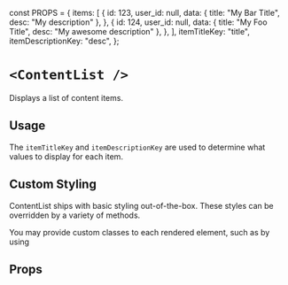 const PROPS = {
  items: [
    {
      id: 123,
      user_id: null,
      data: { title: "My Bar Title", desc: "My description" },
    },
    {
      id: 124,
      user_id: null,
      data: { title: "My Foo Title", desc: "My awesome description" },
    },
  ],
  itemTitleKey: "title",
  itemDescriptionKey: "desc",
};

# `<ContentList />`

Displays a list of content items.

<ComponentDemo Component={ContentList} props={PROPS} />

## Usage

The `itemTitleKey` and `itemDescriptionKey` are used to determine what values to display for each item.

## Custom Styling

ContentList ships with basic styling out-of-the-box. These styles can be overridden by a variety of methods.

You may provide custom classes to each rendered element, such as by using

<ComponentDemo Component={ContentList} props={PROPS} />

## Props

<PropsRenderer name="ContentList" />
